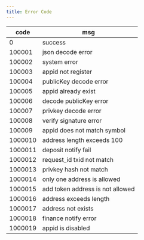 ```yaml
---
title: Error Code
---
```


| code    | msg                              |
| ------- | -------------------------------- |
| 0       | success                          |
| 100001  | json decode error                |
| 100002  | system error                     |
| 100003  | appid not register               |
| 100004  | publicKey decode error           |
| 100005  | appid already exist              |
| 100006  | decode publicKey error           |
| 100007  | privkey decode error             |
| 100008  | verify signature error           |
| 100009  | appid does not match symbol      |
| 1000010 | address length exceeds 100       |
| 1000011 | deposit notify fail              |
| 1000012 | request_id txid not match        |
| 1000013 | privkey hash not match           |
| 1000014 | only one address is allowed      |
| 1000015 | add token address is not allowed |
| 1000016 | address exceeds length           |
| 1000017 | address not exists               |
| 1000018 | finance notify error             |
| 1000019 | appid is disabled                |
